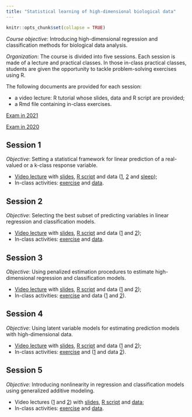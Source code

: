 ```yaml
---
title: "Statistical learning of high-dimensional biological data"
---
```


```r
knitr::opts_chunk$set(collapse = TRUE)
```

*Course objective*: Introducing high-dimensional regression and classification methods for biological data analysis.   

*Organization*: The course is divided into five sessions. Each session is made of a lecture and practical classes. In those in-class practical classes, students are given the opportunity to tackle problem-solving exercises using R.  

The following documents are provided for each session:

* a video lecture: R tutorial whose slides, data and R script are provided;   
* a Rmd file containing in-class exercises. 

[Exam in 2021](./teaching/PDFs/ADBExam2021.pdf)

[Exam in 2020](./teaching/PDFs/ADBExam2020.pdf)

## Session 1

*Objective*: Setting a statistical framework for linear prediction of a real-valued or a k-class response variable. 

* [Video lecture](https://youtu.be/5KLMYWWWcsE) with [slides](./teaching/PDFs/SLBDsession1.pdf), [R script](./teaching/scripts/SLBDsession1.R) and data ([1](./teaching/data/SLBDinvasive.txt), [2](./teaching/data/SLBDcoffee.txt) and [sleep](./teaching/data/sleep.csv));   
* In-class activities:  [exercise](./teaching/pdfs/SLBDexercicesession1.pdf) and [data](./teaching/data/SLBDscanner.txt).

## Session 2

*Objective*: Selecting the best subset of predicting variables in linear regression and classification models. 

* [Video lecture](https://youtu.be/AwrppordO78) with [slides](./teaching/PDFs/SLBDsession2.pdf), [R script](./teaching/scripts/SLBDsession2.R) and data ([1](./teaching/data/SLBDinvasive.txt) and [2](./teaching/data/SLBDcoffee.txt));   
* In-class activities:  [exercise](./teaching/pdfs/SLBDexercicesession2.pdf) and [data](./teaching/data/SLBDscanner.txt).

## Session 3

*Objective*: Using penalized estimation procedures to estimate high-dimensional regression and classification models.

* [Video lecture](https://youtu.be/hW616AL1qNM) with [slides](./teaching/PDFs/SLBDsession3.pdf), [R script](./teaching/scripts/SLBDsession3.R) and data ([1](./teaching/data/SLBDscanner.txt) and [2](./teaching/data/SLBDcoffee.txt));   
* In-class activities: [exercise](./teaching/pdfs/SLBDExerciceSession3.pdf) and data ([1](./teaching/data/SLBDbacttrain.txt) and [2](./teaching/data/SLBDbacttest.txt)).

## Session 4

*Objective*: Using latent variable models for estimating prediction models with high-dimensional data.

* [Video lecture](https://youtu.be/MC1MoYx576c) with [slides](./teaching/PDFs/SLBDsession4.pdf), [R script](./teaching/scripts/SLBDsession4.R) and data ([1](./teaching/data/SLBDscanner.txt) and [2](./teaching/data/SLBDoysters.txt));   
* In-class activities:  [exercise](./teaching/pdfs/SLBDexercicesession4.pdf) and ([1](./teaching/data/SLBDnirstozeur.txt) and data [2](./teaching/data/SLBDcarbontozeur.txt)).

## Session 5

*Objective*: Introducing nonlinearity in regression and classification models using generalized additive modeling.   

* Video lectures ([1](https://youtu.be/-npku94-JBk) and [2](https://youtu.be/LWRVnMiZisw)) with [slides](./teaching/PDFs/SLBDsession5.pdf), [R script](./teaching/scripts/SLBDsession5.R) and [data](./teaching/data/SLBDozone.txt);   
* In-class activities:  [exercise](./teaching/pdfs/SLBDexercicesession5.pdf) and [data](./teaching/data/SLBDcoffee_nirs.txt).

